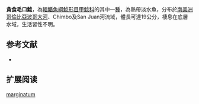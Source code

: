 {{Speciesbox
| name = 貪食毛口鯰
| image = 
| image_width = 250px
| image_caption = 
| status = NE
| status_system = IUCN3.1
| genus = Chaetostoma
| species = marginatum
| authority = {{le|查爾斯·塔特·里根|Charles Tate Regan|Regan}}, 1904
| synonyms = *''Chaetostomus marginatus'',Regan, 1904
}}

'''貪食毛口鯰'''，為[[輻鰭魚綱|輻鰭魚綱]][[鯰形目|鯰形目]][[甲鯰科|甲鯰科]]的其中一[[種|種]]，為熱帶淡水魚，分布於[[南美洲|南美洲]][[哥倫比亞|哥倫比亞]][[波哥大河|波哥大河]]、Chimbo及San Juan河流域，體長可達19公分，棲息在底層水域，生活習性不明。

==参考文献==
*{{FishBase_species|genus=Chaetostoma|species=marginatum|year=2014|month=11}}

== 扩展阅读 ==
{{refbegin}}
{{wikispecies-inline|Chaetostoma marginatum|貪食毛口鯰}}
{{refend}}
{{Taxonbar|from=Q5514261}}

[[Category:毛口鯰屬|marginatum]]